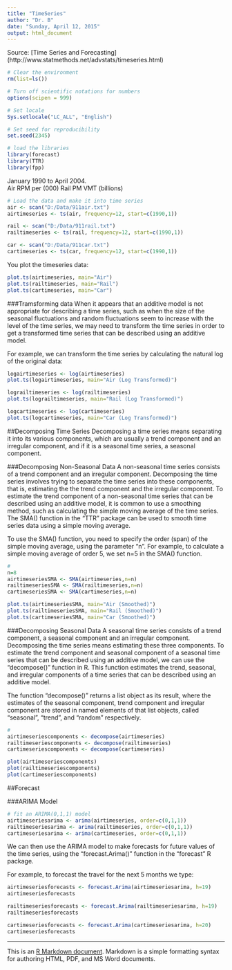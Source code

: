 ```yaml
---
title: "TimeSeries"
author: "Dr. B"
date: "Sunday, April 12, 2015"
output: html_document
---
```

Source: [Time Series and Forecasting] (http://www.statmethods.net/advstats/timeseries.html)
```r
# Clear the environment
rm(list=ls())

# Turn off scientific notations for numbers
options(scipen = 999)  

# Set locale
Sys.setlocale("LC_ALL", "English") 

# Set seed for reproducibility
set.seed(2345)

# load the libraries
library(forecast)
library(TTR)
library(fpp)
```

January 1990 to April 2004.  
Air RPM per (000)
Rail PM
VMT (billions)
```r
# Load the data and make it into time series
air <- scan("D:/Data/911air.txt")
airtimeseries <- ts(air, frequency=12, start=c(1990,1))

rail <- scan("D:/Data/911rail.txt")
railtimeseries <- ts(rail, frequency=12, start=c(1990,1))

car <- scan("D:/Data/911car.txt")
cartimeseries <- ts(car, frequency=12, start=c(1990,1))
```

You plot the timeseries data:
```r
plot.ts(airtimeseries, main="Air")
plot.ts(railtimeseries, main="Rail")
plot.ts(cartimeseries, main="Car")
```

###Tramsforming data
When it appears that an additive model is not appropriate for describing a time series, such as when the size of the seasonal fluctuations and random fluctuations seem to increase with the level of the time series, we may need to transform the time series in order to get a transformed time series that can be described using an additive model. 

For example, we can transform the time series by calculating the natural log of the original data:
```r
logairtimeseries <- log(airtimeseries)
plot.ts(logairtimeseries, main="Air (Log Transformed)")

lograiltimeseries <- log(railtimeseries)
plot.ts(lograiltimeseries, main="Rail (Log Transformed)")

logcartimeseries <- log(cartimeseries)
plot.ts(logcartimeseries, main="Car (Log Transformed)")
```

##Decomposing Time Series
Decomposing a time series means separating it into its various components, which are usually a trend component and an irregular component, and if it is a seasonal time series, a seasonal component.

###Decomposing Non-Seasonal Data
A non-seasonal time series consists of a trend component and an irregular component. Decomposing the time series involves trying to separate the time series into these components, that is, estimating the the trend component and the irregular component.  To estimate the trend component of a non-seasonal time series that can be described using an additive model, it is common to use a smoothing method, such as calculating the simple moving average of the time series.  The SMA() function in the "TTR" package can be used to smooth time series data using a simple moving average. 

To use the SMA() function, you need to specify the order (span) of the simple moving average, using the parameter "n". For example, to calculate a simple moving average of order 5, we set n=5 in the SMA() function.
```r
# 
n=8
airtimeseriesSMA <- SMA(airtimeseries,n=n)
railtimeseriesSMA <- SMA(railtimeseries,n=n)
cartimeseriesSMA <- SMA(cartimeseries,n=n)

plot.ts(airtimeseriesSMA, main="Air (Smoothed)")
plot.ts(railtimeseriesSMA, main="Rail (Smoothed)")
plot.ts(cartimeseriesSMA, main="Car (Smoothed)")
```

###Decomposing Seasonal Data
A seasonal time series consists of a trend component, a seasonal component and an irregular component. Decomposing the time series means estimating these three components.  To estimate the trend component and seasonal component of a seasonal time series that can be described using an additive model, we can use the "decompose()" function in R. This function estimates the trend, seasonal, and irregular components of a time series that can be described using an additive model.  

The function "decompose()" returns a list object as its result, where the estimates of the seasonal component, trend component and irregular component are stored in named elements of that list objects, called "seasonal", "trend", and "random" respectively.
```r
# 
airtimeseriescomponents <- decompose(airtimeseries)
railtimeseriescomponents <- decompose(railtimeseries)
cartimeseriescomponents <- decompose(cartimeseries)

plot(airtimeseriescomponents)
plot(railtimeseriescomponents)
plot(cartimeseriescomponents)
```



##Forecast

###ARIMA Model
```r
# fit an ARIMA(0,1,1) model
airtimeseriesarima <- arima(airtimeseries, order=c(0,1,1)) 
railtimeseriesarima <- arima(railtimeseries, order=c(0,1,1)) 
cartimeseriesarima <- arima(cartimeseries, order=c(0,1,1)) 

```

We can then use the ARIMA model to make forecasts for future values of the time series, using the "forecast.Arima()" function in the "forecast" R package. 

For example, to forecast the travel for the next 5 months we type:
```r
airtimeseriesforecasts <- forecast.Arima(airtimeseriesarima, h=19)
airtimeseriesforecasts

railtimeseriesforecasts <- forecast.Arima(railtimeseriesarima, h=19)
railtimeseriesforecasts

cartimeseriesforecasts <- forecast.Arima(cartimeseriesarima, h=20)
cartimeseriesforecasts

```


___
This is an [R Markdown document](http://rmarkdown.rstudio.com). Markdown is a simple formatting syntax for authoring HTML, PDF, and MS Word documents.